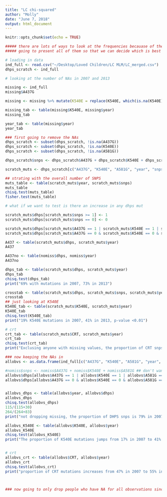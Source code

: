 ```yaml
---
title: "LC chi-squared"
author: "Molly"
date: "June 7, 2018"
output: html_document
---
```


```r
knitr::opts_chunk$set(echo = TRUE)
```

```r
##### there are lots of ways to look at the frequencies becauase of the NA's 
##### going to present all of them so that we can decide which is best 

# loading in data 
ind_full <- read.csv("~/Desktop/Loved Children/LC MLM/LC_merged.csv")
dhps_scratch <- ind_full
```

```r
# looking at the number of NAs in 2007 and 2013

missing <- ind_full
missing$A437G

missing <- missing %>% mutate(K540E = replace(K540E, which(is.na(K540E)), 3))

missing_tab <- table(missing$K540E, missing$year)
missing_tab

year_tab <- table(missing$year)
year_tab
```

```r


### first going to remove the NAs 
dhps_scratch <- subset(dhps_scratch, !is.na(A437G))
dhps_scratch <- subset(dhps_scratch, !is.na(K540E))
dhps_scratch <- subset(dhps_scratch, !is.na(A581G))

dhps_scratch$snps <- dhps_scratch$A437G + dhps_scratch$K540E + dhps_scratch$A581G

scratch_muts <- dhps_scratch[c("A437G", "K540E", "A581G", "year", "snps", "CRT")]

## strating with the overall number of SNPS 
muts_table <- table(scratch_muts$year, scratch_muts$snps)
muts_table
chisq.test(muts_table)
fisher.test(muts_table) 

# what if we want to test is there an increase in any dhps mut 

scratch_muts$dhps[scratch_muts$snps >= 1] <- 1
scratch_muts$dhps[scratch_muts$snps == 0] <- 0

scratch_muts$dhps[scratch_muts$A437G == 1 | scratch_muts$K540E == 1 | scratch_muts$A581G == 1] <-1
scratch_muts$dhps[scratch_muts$A437G == 0 & scratch_muts$K540E == 0 & scratch_muts$A581G == 0] <-0

A437 <- table(scratch_muts$dhps, scratch_muts$year)
A437

A437no <- table(nomiss$dhps, nomiss$year)
A437no

dhps_tab <- table(scratch_muts$dhps, scratch_muts$year)
dhps_tab
chisq.test(dhps_tab)
print("69% with mutations in 2007, 73% in 2013")

crosstab <- table(scratch_muts$dhps, scratch_muts$snps, scratch_muts$year)
crosstab
## just looking at K540E 
K540E_tab <- table(scratch_muts$K540E, scratch_muts$year)
K540E_tab
chisq.test(K540E_tab)
print("19% K540E mutations in 2007, 41% in 2013, p-value <0.01")

# crt 
crt_tab <- table(scratch_muts$CRT, scratch_muts$year)
crt_tab
chisq.test(crt_tab)
print("Exclusing anyone with missing values, the proportion of CRT snps increases from 50% in 2007 to 55% in 2013, a non-significant increase (p = 0.65")
```

```r
### now keeping the NAs in 
allobvs <- as.data.frame(ind_full[c("A437G", "K540E", "A581G", "year", "CRT", "barcode")])

#nomiss$snps <- nomiss$A437G + nomiss$K540E + nomiss$A581G ## don't want to use this beacuse it creates NAs 
allobvs$dhps[allobvs$A437G == 1 | allobvs$K540E == 1 | allobvs$A581G == 1] <-1
allobvs$dhps[allobvs$A437G == 0 & allobvs$K540E == 0 & allobvs$A581G == 0] <-0


allobvs_dhps <- table(allobvs$year, allobvs$dhps)
allobvs_dhps
chisq.test(allobvs_dhps)
115/(115+30)
264/(264+83)
print("not dropping missing, the proportion of DHPS snps is 79% in 2007 and 76% in 2013")

allobvs_K540E <- table(allobvs$K540E, allobvs$year)
allobvs_K540E
chisq.test(allobvs_K540E)
print("The proportion of K540E mutations jumps from 17% in 2007 to 41% in 2013, p-value <<0.01")


# crt 
allobvs_crt <- table(allobvs$CRT, allobvs$year)
allobvs_crt
chisq.test(allobvs_crt)
print("proportion of CRT mutations increases from 47% in 2007 to 55% in 2013. This is a non-significant increase (p=0.26")




```

```r
### now going to only drop people who have NA for all observations since we don't want to drop them if they have some usable data 

```



